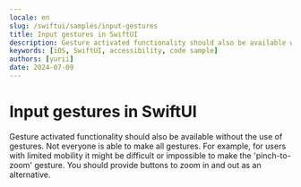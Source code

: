 ```yaml
---
locale: en
slug: /swiftui/samples/input-gestures
title: Input gestures in SwiftUI
description: Gesture activated functionality should also be available without the use of gestures.
keywords: [iOS, SwiftUI, accessibility, code sample]
authors: [yurii]
date: 2024-07-09
---
```


# Input gestures in SwiftUI

Gesture activated functionality should also be available without the use of gestures. Not everyone is able to make all gestures. For example, for users with limited mobility it might be difficult or impossible to make the 'pinch-to-zoom' gesture. You should provide buttons to zoom in and out as an alternative.

<CodeSample id="input-gestures" platform="swiftui" locale="en"/>
